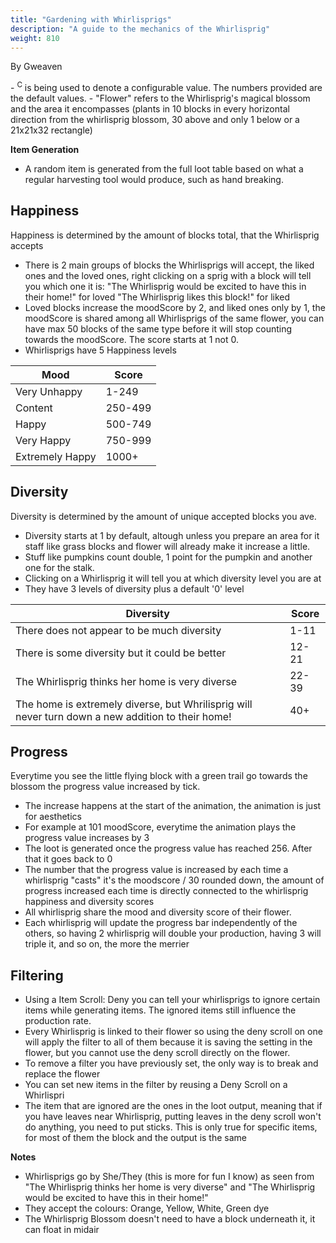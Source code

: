 ```yaml
---
title: "Gardening with Whirlisprigs"
description: "A guide to the mechanics of the Whirlisprig"
weight: 810
---
```



By Gweaven

<Callout title="Note" type="note" icon={IconInfoCircle}>
- <sup>C</sup> is being used to denote a configurable value. The numbers provided are the default values.
- "Flower" refers to the Whirlisprig's magical blossom and the area it encompasses (plants in 10 blocks in every horizontal direction from the whirlisprig blossom, 30 above and only 1 below or a 21x21x32 rectangle)
</Callout>

**Item Generation**
- A random item is generated from the full loot table based on what a regular harvesting tool would produce, such as hand breaking.

## **Happiness**
Happiness is determined by the amount of blocks total, that the Whirlisprig accepts
- There is 2 main groups of blocks the Whirlisprigs will accept, the liked ones and the loved ones, right clicking on a sprig with a block will tell you which one it is: "The Whirlisprig would be excited to have this in their home!" for loved "The Whirlisprig likes this block!" for liked
- Loved blocks increase the moodScore by 2, and liked ones only by 1, the moodScore is shared among all Whirlisprigs of the same flower, you can have max 50 blocks of the same type before it will stop counting towards the moodScore. The score starts at 1 not 0.
- Whirlisprigs have 5 Happiness levels

| Mood            | Score   |
|-----------------|---------|
| Very Unhappy    | 1-249   |
| Content         | 250-499 |
| Happy           | 500-749 |
| Very Happy      | 750-999 |
| Extremely Happy | 1000+   |

## Diversity
Diversity is determined by the amount of unique accepted blocks you ave.
- Diversity starts at 1 by default, altough unless you prepare an area for it staff like grass blocks and flower will already make it increase a little. 
- Stuff like pumpkins count double, 1 point for the pumpkin and another one for the stalk.
- Clicking on a Whirlisprig it will tell you at which diversity level you are at
- They have 3 levels of diversity plus a default '0' level

| Diversity                                                                                         | Score |
|---------------------------------------------------------------------------------------------------|-------|
| There does not appear to be much diversity                                                        | 1-11  |
| There is some diversity but it could be better                                                    | 12-21 |
| The Whirlisprig thinks her home is very diverse                                                   | 22-39 |
| The home is extremely diverse, but Whrilisprig will never turn down a new addition to their home! | 40+   |


## Progress
Everytime you see the little flying block with a green trail go towards the blossom the progress value increased by tick.
- The increase happens at the start of the animation, the animation is just for aesthetics
- For example at 101 moodScore, everytime the animation plays the progress value increases by 3
- The loot is generated once the progress value has reached 256. After that it goes back to 0
- The number that the progress value is increased by each time a whirlisprig "casts" it's the moodscore / 30 rounded down, the amount of progress increased each time is directly connected to the whirlisprig happiness and diversity scores
- All whirlisprig share the mood and diversity score of their flower. 
- Each whirlisprig will update the progress bar independently of the others, so having 2 whirlisprig will double your production, having 3 will triple it, and so on, the more the merrier


## Filtering
 - Using a Item Scroll: Deny you can tell your whirlisprigs to ignore certain items while generating items. The ignored items still influence the production rate. 
 - Every Whirlisprig is linked to their flower so using the deny scroll on one will apply the filter to all of them because it is saving the setting in the flower, but you cannot use the deny scroll directly on the flower.
 - To remove a filter you have previously set, the only way is to break and replace the flower
 - You can set new items in the filter by reusing a Deny Scroll on a Whirlispri
 - The item that are ignored are the ones in the loot output, meaning that if you have leaves near Whirlisprig, putting leaves in the deny scroll won't do anything, you need to put sticks. This is only true for specific items, for most of them the block and the output is the same
 
**Notes**
- Whirlisprigs go by She/They (this is more for fun I know) as seen from "The Whirlisprig thinks her home is very diverse" and "The Whirlisprig would be excited to have this in their home!"
- They accept the colours: Orange, Yellow, White, Green dye
- The Whirlisprig Blossom doesn't need to have a block underneath it, it can float in midair
